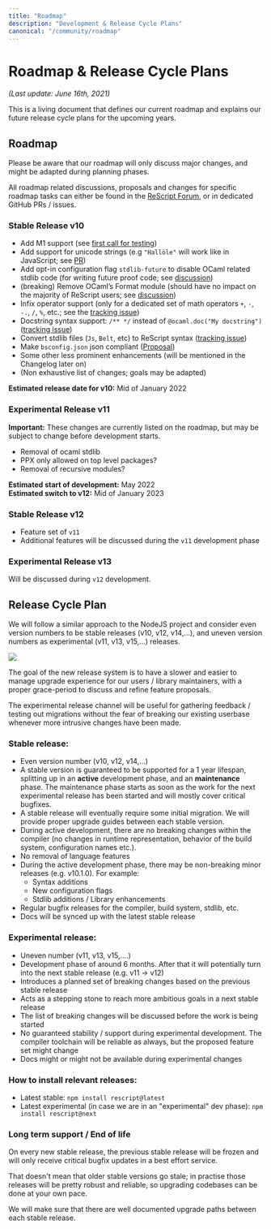 ```yaml
---
title: "Roadmap"
description: "Development & Release Cycle Plans"
canonical: "/community/roadmap"
---
```



# Roadmap & Release Cycle Plans

*(Last update: June 16th, 2021)*

This is a living document that defines our current roadmap and explains our future release cycle plans for the upcoming years.

## Roadmap

Please be aware that our roadmap will only discuss major changes, and might be adapted during planning phases.

All roadmap related discussions, proposals and changes for specific roadmap tasks can either be found in the [ReScript Forum](https://forum.rescript-lang.org), or in dedicated GitHub PRs / issues.

### Stable Release v10

- Add M1 support (see [first call for testing](https://forum.rescript-lang.org/t/rescript-m1-native-binares-call-for-testing/1797))
- Add support for unicode strings (e.g `"Hallöle"` will work like in JavaScript; see [PR](https://github.com/rescript-lang/syntax/pull/433))
- Add opt-in configuration flag `stdlib-future` to disable OCaml related stdlib code (for writing future proof code; see [discussion](https://forum.rescript-lang.org/t/roles-for-belt-js-and-pervasives-in-rescript/1683))
- (breaking) Remove OCaml’s Format module (should have no impact on the majority of ReScript users; see [discussion](https://forum.rescript-lang.org/t/what-stable-type-system-features-we-are-going-to-preserve-from-ocaml/1251))
- Infix operator support (only for a dedicated set of math operators `+`, `-`, `-.`, `/`, `%`, etc.; see the [tracking issue](https://github.com/rescript-lang/syntax/issues/440))
- Docstring syntax support: `/** */` instead of `@ocaml.doc("My docstring")` ([tracking issue](https://github.com/rescript-lang/syntax/issues/439))
- Convert stdlib files (`Js`, `Belt`, etc) to ReScript syntax ([tracking issue](https://github.com/rescript-lang/rescript-compiler/issues/4872))
- Make `bsconfig.json` json compliant ([Proposal](https://forum.rescript-lang.org/t/proposed-changes-make-bsconfig-json-standard-compilant/1859))
- Some other less prominent enhancements (will be mentioned in the Changelog later on)
- (Non exhaustive list of changes; goals may be adapted)

**Estimated release date for v10:** Mid of January 2022

### Experimental Release v11

**Important:** These changes are currently listed on the roadmap, but may be subject to change before development starts.

- Removal of ocaml stdlib
- PPX only allowed on top level packages?
- Removal of recursive modules?

**Estimated start of development:** May 2022<br/>
**Estimated switch to v12:** Mid of January 2023

### Stable Release v12

- Feature set of `v11`
- Additional features will be discussed during the `v11` development phase

### Experimental Release v13

Will be discussed during `v12` development.

## Release Cycle Plan

We will follow a similar approach to the NodeJS project and consider even version numbers to be stable releases (v10, v12, v14,...), and uneven version numbers as experimental (v11, v13, v15,...) releases.

<Image withShadow={false} src="/static/img/roadmap_2021.jpg" caption="Release cycle for the upcoming versions"/>

The goal of the new release system is to have a slower and easier to manage upgrade experience for our users / library maintainers, with a proper grace-period to discuss and refine feature proposals.

The experimental release channel will be useful for gathering feedback / testing out migrations without the fear of breaking our existing userbase whenever more intrusive changes have been made.

### Stable release:

- Even version number (v10, v12, v14,...)
- A stable version is guaranteed to be supported for a 1 year lifespan, splitting up in an **active** development phase, and an **maintenance** phase. The maintenance phase starts as soon as the work for the next experimental release has been started and will mostly cover critical bugfixes.
- A stable release will eventually require some initial migration. We will provide proper upgrade guides between each stable version.
- During active development, there are no breaking changes within the compiler (no changes in runtime representation, behavior of the build system, configuration names etc.). 
- No removal of language features
- During the active development phase, there may be non-breaking minor releases (e.g. v10.1.0). For example:
  - Syntax additions
  - New configuration flags
  - Stdlib additions / Library enhancements
- Regular bugfix releases for the compiler, build system, stdlib, etc.
- Docs will be synced up with the latest stable release

### Experimental release:

- Uneven number (v11, v13, v15,....)
- Development phase of around 6 months. After that it will potentially turn into the next stable release (e.g. v11 -> v12)
- Introduces a planned set of breaking changes based on the previous stable release
- Acts as a stepping stone to reach more ambitious goals in a next stable release
- The list of breaking changes will be discussed before the work is being started
- No guaranteed stability / support during experimental development. The compiler toolchain will be reliable as always, but the proposed feature set might change
- Docs might or might not be available during experimental changes

### How to install relevant releases:

- Latest stable: `npm install rescript@latest`
- Latest experimental (in case we are in an "experimental" dev phase): `npm install rescript@next`


### Long term support / End of life

On every new stable release, the previous stable release will be frozen and will only receive critical bugfix updates in a best effort service.

That doesn't mean that older stable versions go stale; in practise those releases will be pretty robust and reliable, so upgrading codebases can be done at your own pace.

We will make sure that there are well documented upgrade paths between each stable release.

